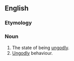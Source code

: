 ==English==

===Etymology===
{{suffix|en|ungodly|ness}}

===Noun===
{{en-noun|~|es}}

# The state of being [[ungodly]].
# [[ungodly|Ungodly]] behaviour.